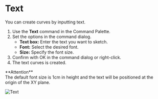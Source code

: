 
# Text

<Reference shortcut="" command="Text" button="" />

You can create curves by inputting text.

1. Use the **Text** command in the Command Palette.
2. Set the options in the command dialog.
   - **Text box:** Enter the text you want to sketch.
   - **Font:** Select the desired font.
   - **Size:** Specify the font size.
3. Confirm with OK in the command dialog or right-click.
4. The text curves is created.

<Callout emoji="❗">
**Attention**<br />
The default font size is 1cm in height and the text will be positioned at the origin of the XY plane.
</Callout>

![Text](/img/text.gif)




